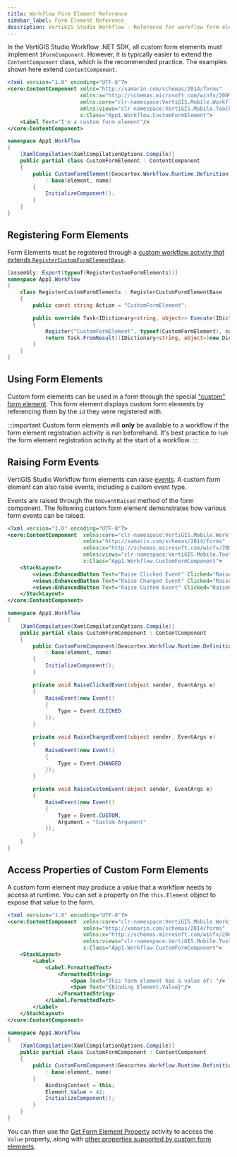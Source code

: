 ```yaml
---
title: Workflow Form Element Reference
sidebar_label: Form Element Reference
description: VertiGIS Studio Workflow - Reference for workflow form elements for web applications
---
```


In the VertiGIS Studio Workflow .NET SDK, all custom form elements must implement `IFormComponent`. However, it is typically easier to extend the `ContentComponent` class, which is the recommended practice. The examples shown here extend `ContentComponent`.

```xml title="App1/App1/workflow/CustomFormElement.xaml"
<?xml version="1.0" encoding="UTF-8"?>
<core:ContentComponent xmlns="http://xamarin.com/schemas/2014/forms"
                       xmlns:x="http://schemas.microsoft.com/winfx/2009/xaml"
                       xmlns:core="clr-namespace:VertiGIS.Mobile.Workflow.Core;assembly=VertiGIS.Mobile.Workflow"
                       xmlns:views="clr-namespace:VertiGIS.Mobile.Toolkit.Views;assembly=VertiGIS.Mobile.Toolkit"
                       x:Class="App1.Workflow.CustomFormElement">
    <Label Text="I'm a custom form element"/>
</core:ContentComponent>
```

```cs title="App1/App1/workflow/CustomFormElement.xaml.cs"
namespace App1.Workflow
{
    [XamlCompilation(XamlCompilationOptions.Compile)]
    public partial class CustomFormElement : ContentComponent
    {
        public CustomFormElement(Geocortex.Workflow.Runtime.Definition.Forms.Element element, string name)
            : base(element, name)
        {
            InitializeComponent();
        }
    }
}
```

## Registering Form Elements

Form Elements must be registered through a [custom workflow activity that extends `RegisterCustomFormElementBase`](sdk-mobile-activity-reference.mdx#registering-activities).

```cs title="App1/App1/workflow/RegisterComponent.cs"
[assembly: Export(typeof(RegisterCustomFormElements))]
namespace App1.Workflow
{
    class RegisterCustomFormElements : RegisterCustomFormElementBase
    {
        public const string Action = "CustomFormElement";

        public override Task<IDictionary<string, object>> Execute(IDictionary<string, object> inputs, IActivityContext context)
        {
            Register("CustomFormElement", typeof(CustomFormElement), context);
            return Task.FromResult((IDictionary<string, object>)new Dictionary<string, object>());
        }
    }
}
```

## Using Form Elements

Custom form elements can be used in a form through the special ["custom" form element](https://docs.vertigisstudio.com/workflow/latest/help/Default.htm#wf5/help/form-elements/custom.htm#Custom_Form_Elements%3FTocPath%3DForms%7CForm%2520Element%2520Reference%7CCustom%2520Form%2520Elements%7C_____0). This form element displays custom form elements by referencing them by the `id` they were registered with.

:::important
Custom form elements will **only** be available to a workflow if the form element registration activity is run beforehand. It's best practice to run the form element registration activity at the start of a workflow.
:::

## Raising Form Events

VertiGIS Studio Workflow form elements can raise [events](https://docs.vertigisstudio.com/workflow/latest/help/Default.htm#wf5/help/forms.htm#Events%3FTocPath%3DForms%7COverview%2520of%2520Forms%7CEvents%7C_____0). A custom form element can also raise events, including a custom event type.

Events are raised through the `OnEventRaised` method of the form component. The following custom form element demonstrates how various form events can be raised.

```xml title="App1/App1/workflow/CustomFormComponent.xaml"
<?xml version="1.0" encoding="UTF-8"?>
<core:ContentComponent  xmlns:core="clr-namespace:VertiGIS.Mobile.Workflow.Core;assembly=VertiGIS.Mobile.Workflow"
                        xmlns="http://xamarin.com/schemas/2014/forms"
                        xmlns:x="http://schemas.microsoft.com/winfx/2009/xaml"
                        xmlns:views="clr-namespace:VertiGIS.Mobile.Toolkit.Views;assembly=VertiGIS.Mobile.Toolkit"
                        x:Class="App1.Workflow.CustomFormComponent">
    <StackLayout>
        <views:EnhancedButton Text="Raise Clicked Event" Clicked="RaiseClickedEvent"/>
        <views:EnhancedButton Text="Raise Changed Event" Clicked="RaiseChangedEvent"/>
        <views:EnhancedButton Text="Raise Custom Event" Clicked="RaiseCustomEvent"/>
    </StackLayout>
</core:ContentComponent>
```

```cs title="App1/App1/workflow/CustomFormComponent.xaml.cs"
namespace App1.Workflow
{
    [XamlCompilation(XamlCompilationOptions.Compile)]
    public partial class CustomFormComponent : ContentComponent
    {
        public CustomFormComponent(Geocortex.Workflow.Runtime.Definition.Forms.Element element, string name)
            : base(element, name)
        {
            InitializeComponent();
        }

        private void RaiseClickedEvent(object sender, EventArgs e)
        {
            RaiseEvent(new Event()
            {
                Type = Event.CLICKED
            });
        }

        private void RaiseChangedEvent(object sender, EventArgs e)
        {
            RaiseEvent(new Event()
            {
                Type = Event.CHANGED
            });
        }

        private void RaiseCustomEvent(object sender, EventArgs e)
        {
            RaiseEvent(new Event()
            {
                Type = Event.CUSTOM,
                Argument = "Custom Argument"
            });
        }
    }
}
```

## Access Properties of Custom Form Elements

A custom form element may produce a value that a workflow needs to access at runtime. You can set a property on the `this.Element` object to expose that value to the form.

```xml title="App1/App1/workflow/CustomFormComponent.xaml"
<?xml version="1.0" encoding="UTF-8"?>
<core:ContentComponent  xmlns:core="clr-namespace:VertiGIS.Mobile.Workflow.Core;assembly=VertiGIS.Mobile.Workflow"
                        xmlns="http://xamarin.com/schemas/2014/forms"
                        xmlns:x="http://schemas.microsoft.com/winfx/2009/xaml"
                        xmlns:views="clr-namespace:VertiGIS.Mobile.Toolkit.Views;assembly=VertiGIS.Mobile.Toolkit"
                        x:Class="App1.Workflow.CustomFormComponent">
    <StackLayout>
        <Label>
            <Label.FormattedText>
                <FormattedString>
                    <Span Text="This form element has a value of: "/>
                    <Span Text="{Binding Element.Value}"/>
                </FormattedString>
            </Label.FormattedText>
        </Label>
    </StackLayout>
</core:ContentComponent>
```

```cs title="App1/App1/workflow/CustomFormComponent.xaml.cs"
namespace App1.Workflow
{
    [XamlCompilation(XamlCompilationOptions.Compile)]
    public partial class CustomFormComponent : ContentComponent
    {
        public CustomFormComponent(Geocortex.Workflow.Runtime.Definition.Forms.Element element, string name)
            : base(element, name)
        {
            BindingContext = this;
            Element.Value = 42;
            InitializeComponent();
        }
    }
}
```

You can then use the [Get Form Element Property](https://docs.vertigisstudio.com/workflow/latest/help/Default.htm#wf5/help/activities/get-form-element-property.htm) activity to access the `Value` property, along with [other properties supported by custom form elements](https://docs.vertigisstudio.com/workflow/latest/help/Default.htm#wf5/help/form-elements/custom.htm#Custom_Form_Element_Properties%3FTocPath%3DForms%7CForm%2520Element%2520Reference%7CCustom%2520Form%2520Elements%7C_____1).
